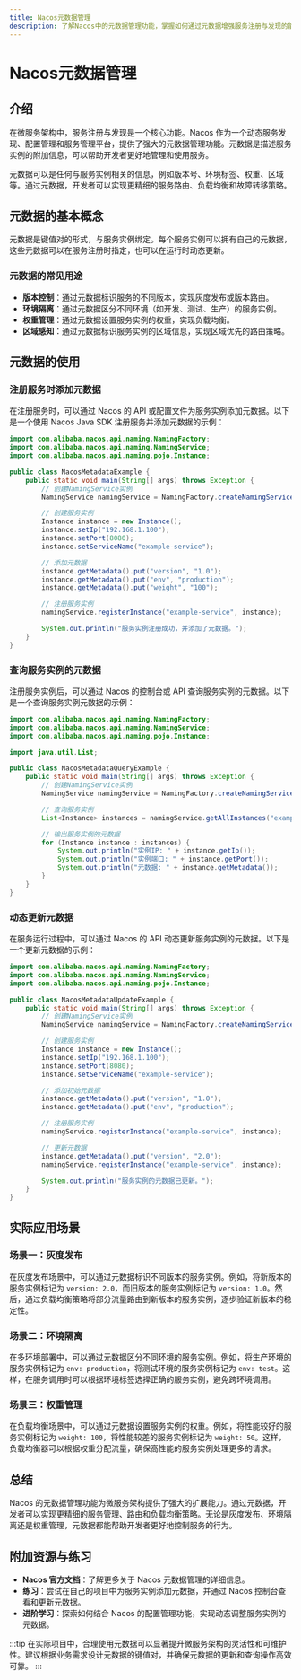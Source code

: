 ```yaml
---
title: Nacos元数据管理
description: 了解Nacos中的元数据管理功能，掌握如何通过元数据增强服务注册与发现的能力。
---
```


# Nacos元数据管理

## 介绍

在微服务架构中，服务注册与发现是一个核心功能。Nacos 作为一个动态服务发现、配置管理和服务管理平台，提供了强大的元数据管理功能。元数据是描述服务实例的附加信息，可以帮助开发者更好地管理和使用服务。

元数据可以是任何与服务实例相关的信息，例如版本号、环境标签、权重、区域等。通过元数据，开发者可以实现更精细的服务路由、负载均衡和故障转移策略。

## 元数据的基本概念

元数据是键值对的形式，与服务实例绑定。每个服务实例可以拥有自己的元数据，这些元数据可以在服务注册时指定，也可以在运行时动态更新。

### 元数据的常见用途

- **版本控制**：通过元数据标识服务的不同版本，实现灰度发布或版本路由。
- **环境隔离**：通过元数据区分不同环境（如开发、测试、生产）的服务实例。
- **权重管理**：通过元数据设置服务实例的权重，实现负载均衡。
- **区域感知**：通过元数据标识服务实例的区域信息，实现区域优先的路由策略。

## 元数据的使用

### 注册服务时添加元数据

在注册服务时，可以通过 Nacos 的 API 或配置文件为服务实例添加元数据。以下是一个使用 Nacos Java SDK 注册服务并添加元数据的示例：

```java
import com.alibaba.nacos.api.naming.NamingFactory;
import com.alibaba.nacos.api.naming.NamingService;
import com.alibaba.nacos.api.naming.pojo.Instance;

public class NacosMetadataExample {
    public static void main(String[] args) throws Exception {
        // 创建NamingService实例
        NamingService namingService = NamingFactory.createNamingService("127.0.0.1:8848");

        // 创建服务实例
        Instance instance = new Instance();
        instance.setIp("192.168.1.100");
        instance.setPort(8080);
        instance.setServiceName("example-service");

        // 添加元数据
        instance.getMetadata().put("version", "1.0");
        instance.getMetadata().put("env", "production");
        instance.getMetadata().put("weight", "100");

        // 注册服务实例
        namingService.registerInstance("example-service", instance);

        System.out.println("服务实例注册成功，并添加了元数据。");
    }
}
```

### 查询服务实例的元数据

注册服务实例后，可以通过 Nacos 的控制台或 API 查询服务实例的元数据。以下是一个查询服务实例元数据的示例：

```java
import com.alibaba.nacos.api.naming.NamingFactory;
import com.alibaba.nacos.api.naming.NamingService;
import com.alibaba.nacos.api.naming.pojo.Instance;

import java.util.List;

public class NacosMetadataQueryExample {
    public static void main(String[] args) throws Exception {
        // 创建NamingService实例
        NamingService namingService = NamingFactory.createNamingService("127.0.0.1:8848");

        // 查询服务实例
        List<Instance> instances = namingService.getAllInstances("example-service");

        // 输出服务实例的元数据
        for (Instance instance : instances) {
            System.out.println("实例IP: " + instance.getIp());
            System.out.println("实例端口: " + instance.getPort());
            System.out.println("元数据: " + instance.getMetadata());
        }
    }
}
```

### 动态更新元数据

在服务运行过程中，可以通过 Nacos 的 API 动态更新服务实例的元数据。以下是一个更新元数据的示例：

```java
import com.alibaba.nacos.api.naming.NamingFactory;
import com.alibaba.nacos.api.naming.NamingService;
import com.alibaba.nacos.api.naming.pojo.Instance;

public class NacosMetadataUpdateExample {
    public static void main(String[] args) throws Exception {
        // 创建NamingService实例
        NamingService namingService = NamingFactory.createNamingService("127.0.0.1:8848");

        // 创建服务实例
        Instance instance = new Instance();
        instance.setIp("192.168.1.100");
        instance.setPort(8080);
        instance.setServiceName("example-service");

        // 添加初始元数据
        instance.getMetadata().put("version", "1.0");
        instance.getMetadata().put("env", "production");

        // 注册服务实例
        namingService.registerInstance("example-service", instance);

        // 更新元数据
        instance.getMetadata().put("version", "2.0");
        namingService.registerInstance("example-service", instance);

        System.out.println("服务实例的元数据已更新。");
    }
}
```

## 实际应用场景

### 场景一：灰度发布

在灰度发布场景中，可以通过元数据标识不同版本的服务实例。例如，将新版本的服务实例标记为 `version: 2.0`，而旧版本的服务实例标记为 `version: 1.0`。然后，通过负载均衡策略将部分流量路由到新版本的服务实例，逐步验证新版本的稳定性。

### 场景二：环境隔离

在多环境部署中，可以通过元数据区分不同环境的服务实例。例如，将生产环境的服务实例标记为 `env: production`，将测试环境的服务实例标记为 `env: test`。这样，在服务调用时可以根据环境标签选择正确的服务实例，避免跨环境调用。

### 场景三：权重管理

在负载均衡场景中，可以通过元数据设置服务实例的权重。例如，将性能较好的服务实例标记为 `weight: 100`，将性能较差的服务实例标记为 `weight: 50`。这样，负载均衡器可以根据权重分配流量，确保高性能的服务实例处理更多的请求。

## 总结

Nacos 的元数据管理功能为微服务架构提供了强大的扩展能力。通过元数据，开发者可以实现更精细的服务管理、路由和负载均衡策略。无论是灰度发布、环境隔离还是权重管理，元数据都能帮助开发者更好地控制服务的行为。

## 附加资源与练习

- **Nacos 官方文档**：了解更多关于 Nacos 元数据管理的详细信息。
- **练习**：尝试在自己的项目中为服务实例添加元数据，并通过 Nacos 控制台查看和更新元数据。
- **进阶学习**：探索如何结合 Nacos 的配置管理功能，实现动态调整服务实例的元数据。

:::tip
在实际项目中，合理使用元数据可以显著提升微服务架构的灵活性和可维护性。建议根据业务需求设计元数据的键值对，并确保元数据的更新和查询操作高效可靠。
:::